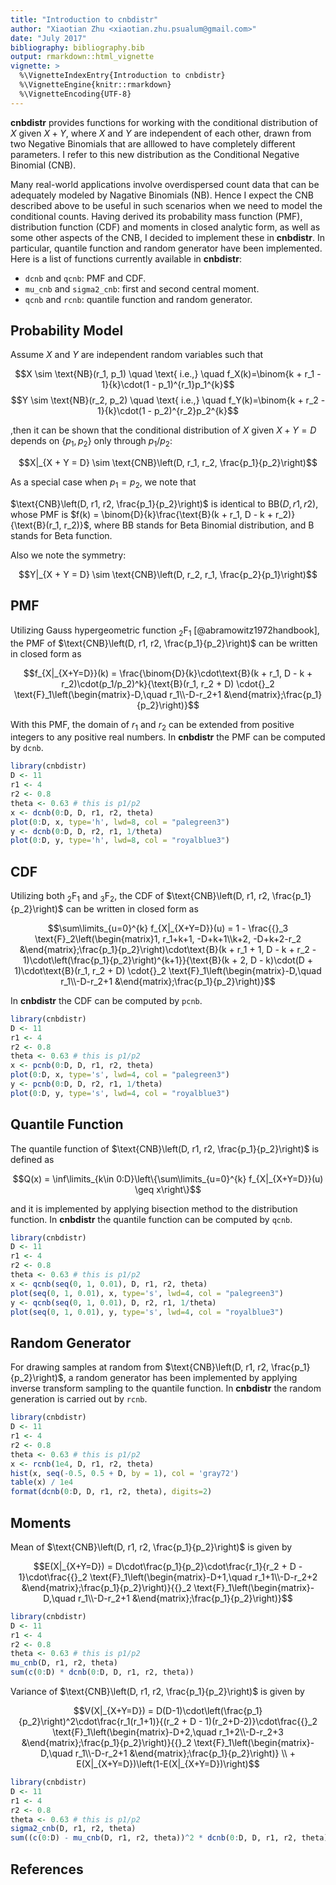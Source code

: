 ```yaml
---
title: "Introduction to cnbdistr"
author: "Xiaotian Zhu <xiaotian.zhu.psualum@gmail.com>"
date: "July 2017"
bibliography: bibliography.bib
output: rmarkdown::html_vignette
vignette: >
  %\VignetteIndexEntry{Introduction to cnbdistr}
  %\VignetteEngine{knitr::rmarkdown}
  %\VignetteEncoding{UTF-8}
---
```


**cnbdistr** provides functions for working with the conditional distribution of $X$ given $X + Y$, where $X$ and $Y$ are independent of each other, drawn from two Negative Binomials that are alllowed to have completely different parameters. I refer to this new distribution as the Conditional Negative Binomial ($\text{CNB}$).

Many real-world applications involve overdispersed count data that can be adequately modeled by Nagative Binomials ($\text{NB}$). Hence I expect the $\text{CNB}$ described above to be useful in such scenarios when we need to model the conditional counts. Having derived its probability mass function (PMF), distribution function (CDF) and moments in closed analytic form, as well as some other aspects of the $\text{CNB}$, I decided to implement these in **cnbdistr**. In particular, quantile function and random generator have been implemented. Here is a list of functions currently available in **cnbdistr**:

- `dcnb` and `qcnb`: PMF and CDF.
- `mu_cnb` and `sigma2_cnb`: first and second central moment.
- `qcnb` and `rcnb`: quantile function and random generator.

## Probability Model

Assume $X$ and $Y$ are independent random variables such that

$$X \sim \text{NB}(r_1, p_1) \quad \text{ i.e.,} \quad f_X(k)=\binom{k + r_1 - 1}{k}\cdot(1 - p_1)^{r_1}p_1^{k}$$
$$Y \sim \text{NB}(r_2, p_2) \quad \text{ i.e.,} \quad f_Y(k)=\binom{k + r_2 - 1}{k}\cdot(1 - p_2)^{r_2}p_2^{k}$$

,then it can be shown that the conditional distribution of $X$ given $X + Y = D$ depends on $\{p_1, p_2\}$ only through $p_1/p_2$:

$$X|_{X + Y = D} \sim \text{CNB}\left(D, r_1, r_2, \frac{p_1}{p_2}\right)$$

As a special case when $p_1 = p_2$, we note that

$\text{CNB}\left(D, r1, r2, \frac{p_1}{p_2}\right)$ is identical to $\text{BB}(D, r1, r2)$, whose PMF is $f(k) = \binom{D}{k}\frac{\text{B}(k + r_1, D - k + r_2)}{\text{B}(r_1, r_2)}$, where $\text{BB}$ stands for Beta Binomial distribution, and $\text{B}$ stands for Beta function.

Also we note the symmetry:

$$Y|_{X + Y = D} \sim \text{CNB}\left(D, r_2, r_1, \frac{p_2}{p_1}\right)$$

## PMF

Utilizing Gauss hypergeometric function ${}_2 \text{F}_1$ [@abramowitz1972handbook], the PMF of $\text{CNB}\left(D, r1, r2, \frac{p_1}{p_2}\right)$ can be written in closed form as

$$f_{X|_{X+Y=D}}(k) = \frac{\binom{D}{k}\cdot\text{B}(k + r_1, D - k + r_2)\cdot(p_1/p_2)^k}{\text{B}(r_1, r_2 + D)
\cdot{}_2 \text{F}_1\left(\begin{matrix}-D,\quad r_1\\-D-r_2+1
&\end{matrix};\frac{p_1}{p_2}\right)}$$

With this PMF, the domain of $r_1$ and $r_2$ can be extended from positive integers to any positive real numbers. In **cnbdistr** the PMF can be computed by `dcnb`.

```r
library(cnbdistr)
D <- 11
r1 <- 4
r2 <- 0.8
theta <- 0.63 # this is p1/p2
x <- dcnb(0:D, D, r1, r2, theta)
plot(0:D, x, type='h', lwd=8, col = "palegreen3")
y <- dcnb(0:D, D, r2, r1, 1/theta)
plot(0:D, y, type='h', lwd=8, col = "royalblue3")
```

## CDF

Utilizing both ${}_2 \text{F}_1$ and ${}_3 \text{F}_2$, the CDF of $\text{CNB}\left(D, r1, r2, \frac{p_1}{p_2}\right)$ can be written in closed form as

$$\sum\limits_{u=0}^{k} f_{X|_{X+Y=D}}(u) = 1 - \frac{{}_3 \text{F}_2\left(\begin{matrix}1, r_1+k+1, -D+k+1\\k+2, -D+k+2-r_2
&\end{matrix};\frac{p_1}{p_2}\right)\cdot\text{B}(k + r_1 + 1, D - k + r_2 - 1)\cdot\left(\frac{p_1}{p_2}\right)^{k+1}}{\text{B}(k + 2, D - k)\cdot(D + 1)\cdot\text{B}(r_1, r_2 + D)
\cdot{}_2 \text{F}_1\left(\begin{matrix}-D,\quad r_1\\-D-r_2+1
&\end{matrix};\frac{p_1}{p_2}\right)}$$

In **cnbdistr** the CDF can be computed by `pcnb`.

```r
library(cnbdistr)
D <- 11
r1 <- 4
r2 <- 0.8
theta <- 0.63 # this is p1/p2
x <- pcnb(0:D, D, r1, r2, theta)
plot(0:D, x, type='s', lwd=4, col = "palegreen3")
y <- pcnb(0:D, D, r2, r1, 1/theta)
plot(0:D, y, type='s', lwd=4, col = "royalblue3")
```

## Quantile Function

The quantile function of $\text{CNB}\left(D, r1, r2, \frac{p_1}{p_2}\right)$ is defined as

$$Q(x) = \inf\limits_{k\in 0:D}\left\{\sum\limits_{u=0}^{k} f_{X|_{X+Y=D}}(u) \geq x\right\}$$

and it is implemented by applying bisection method to the distribution function. In **cnbdistr** the quantile function can be computed by `qcnb`.

```r
library(cnbdistr)
D <- 11
r1 <- 4
r2 <- 0.8
theta <- 0.63 # this is p1/p2
x <- qcnb(seq(0, 1, 0.01), D, r1, r2, theta)
plot(seq(0, 1, 0.01), x, type='s', lwd=4, col = "palegreen3")
y <- qcnb(seq(0, 1, 0.01), D, r2, r1, 1/theta)
plot(seq(0, 1, 0.01), y, type='s', lwd=4, col = "royalblue3")
```

## Random Generator

For drawing samples at random from $\text{CNB}\left(D, r1, r2, \frac{p_1}{p_2}\right)$, a random generator has been implemented by applying inverse transform sampling to the quantile function. In **cnbdistr** the random generation is carried out by `rcnb`.

```r
library(cnbdistr)
D <- 11
r1 <- 4
r2 <- 0.8
theta <- 0.63 # this is p1/p2
x <- rcnb(1e4, D, r1, r2, theta)
hist(x, seq(-0.5, 0.5 + D, by = 1), col = 'gray72')
table(x) / 1e4
format(dcnb(0:D, D, r1, r2, theta), digits=2)
```

## Moments

Mean of $\text{CNB}\left(D, r1, r2, \frac{p_1}{p_2}\right)$ is given by

$$E(X|_{X+Y=D}) = D\cdot\frac{p_1}{p_2}\cdot\frac{r_1}{r_2 + D - 1}\cdot\frac{{}_2 \text{F}_1\left(\begin{matrix}-D+1,\quad r_1+1\\-D-r_2+2
&\end{matrix};\frac{p_1}{p_2}\right)}{{}_2 \text{F}_1\left(\begin{matrix}-D,\quad r_1\\-D-r_2+1
&\end{matrix};\frac{p_1}{p_2}\right)}$$

```r
library(cnbdistr)
D <- 11
r1 <- 4
r2 <- 0.8
theta <- 0.63 # this is p1/p2
mu_cnb(D, r1, r2, theta)
sum(c(0:D) * dcnb(0:D, D, r1, r2, theta))
```

Variance of $\text{CNB}\left(D, r1, r2, \frac{p_1}{p_2}\right)$ is given by

$$V(X|_{X+Y=D}) = D(D-1)\cdot\left(\frac{p_1}{p_2}\right)^2\cdot\frac{r_1(r_1+1)}{(r_2 + D - 1)(r_2+D-2)}\cdot\frac{{}_2 \text{F}_1\left(\begin{matrix}-D+2,\quad r_1+2\\-D-r_2+3
&\end{matrix};\frac{p_1}{p_2}\right)}{{}_2 \text{F}_1\left(\begin{matrix}-D,\quad r_1\\-D-r_2+1
&\end{matrix};\frac{p_1}{p_2}\right)} \\ + E(X|_{X+Y=D})\left(1-E(X|_{X+Y=D})\right)$$

```r
library(cnbdistr)
D <- 11
r1 <- 4
r2 <- 0.8
theta <- 0.63 # this is p1/p2
sigma2_cnb(D, r1, r2, theta)
sum((c(0:D) - mu_cnb(D, r1, r2, theta))^2 * dcnb(0:D, D, r1, r2, theta))
```


<!-- You can write math expressions, e.g. $Y = X\beta + \epsilon$, footnotes^[A footnote here.], and tables, e.g. using `knitr::kable()`. -->

<!-- ```{r, echo=FALSE, results='asis'} -->
<!-- knitr::kable(head(mtcars, 10)) -->
<!-- ``` -->

<!-- Also a quote using `>`: -->

<!-- > "He who gives up [code] safety for [code] speed deserves neither." -->
<!-- ([via](https://twitter.com/hadleywickham/status/504368538874703872)) -->

## References

